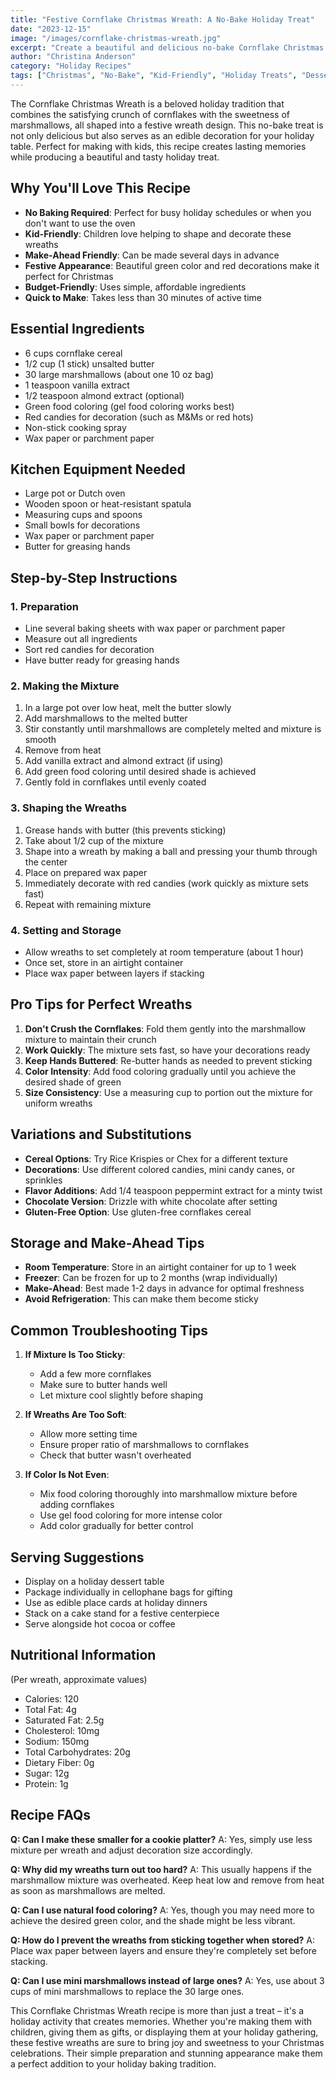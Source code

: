 ```yaml
---
title: "Festive Cornflake Christmas Wreath: A No-Bake Holiday Treat"
date: "2023-12-15"
image: "/images/cornflake-christmas-wreath.jpg"
excerpt: "Create a beautiful and delicious no-bake Cornflake Christmas Wreath that doubles as a festive decoration and sweet treat. Perfect for holiday parties and gifting!"
author: "Christina Anderson"
category: "Holiday Recipes"
tags: ["Christmas", "No-Bake", "Kid-Friendly", "Holiday Treats", "Desserts"]
---
```


The Cornflake Christmas Wreath is a beloved holiday tradition that combines the satisfying crunch of cornflakes with the sweetness of marshmallows, all shaped into a festive wreath design. This no-bake treat is not only delicious but also serves as an edible decoration for your holiday table. Perfect for making with kids, this recipe creates lasting memories while producing a beautiful and tasty holiday treat.

## Why You'll Love This Recipe

- **No Baking Required**: Perfect for busy holiday schedules or when you don't want to use the oven
- **Kid-Friendly**: Children love helping to shape and decorate these wreaths
- **Make-Ahead Friendly**: Can be made several days in advance
- **Festive Appearance**: Beautiful green color and red decorations make it perfect for Christmas
- **Budget-Friendly**: Uses simple, affordable ingredients
- **Quick to Make**: Takes less than 30 minutes of active time

## Essential Ingredients

- 6 cups cornflake cereal
- 1/2 cup (1 stick) unsalted butter
- 30 large marshmallows (about one 10 oz bag)
- 1 teaspoon vanilla extract
- 1/2 teaspoon almond extract (optional)
- Green food coloring (gel food coloring works best)
- Red candies for decoration (such as M&Ms or red hots)
- Non-stick cooking spray
- Wax paper or parchment paper

## Kitchen Equipment Needed

- Large pot or Dutch oven
- Wooden spoon or heat-resistant spatula
- Measuring cups and spoons
- Small bowls for decorations
- Wax paper or parchment paper
- Butter for greasing hands

## Step-by-Step Instructions

### 1. Preparation
- Line several baking sheets with wax paper or parchment paper
- Measure out all ingredients
- Sort red candies for decoration
- Have butter ready for greasing hands

### 2. Making the Mixture
1. In a large pot over low heat, melt the butter slowly
2. Add marshmallows to the melted butter
3. Stir constantly until marshmallows are completely melted and mixture is smooth
4. Remove from heat
5. Add vanilla extract and almond extract (if using)
6. Add green food coloring until desired shade is achieved
7. Gently fold in cornflakes until evenly coated

### 3. Shaping the Wreaths
1. Grease hands with butter (this prevents sticking)
2. Take about 1/2 cup of the mixture
3. Shape into a wreath by making a ball and pressing your thumb through the center
4. Place on prepared wax paper
5. Immediately decorate with red candies (work quickly as mixture sets fast)
6. Repeat with remaining mixture

### 4. Setting and Storage
- Allow wreaths to set completely at room temperature (about 1 hour)
- Once set, store in an airtight container
- Place wax paper between layers if stacking

## Pro Tips for Perfect Wreaths

1. **Don't Crush the Cornflakes**: Fold them gently into the marshmallow mixture to maintain their crunch
2. **Work Quickly**: The mixture sets fast, so have your decorations ready
3. **Keep Hands Buttered**: Re-butter hands as needed to prevent sticking
4. **Color Intensity**: Add food coloring gradually until you achieve the desired shade of green
5. **Size Consistency**: Use a measuring cup to portion out the mixture for uniform wreaths

## Variations and Substitutions

- **Cereal Options**: Try Rice Krispies or Chex for a different texture
- **Decorations**: Use different colored candies, mini candy canes, or sprinkles
- **Flavor Additions**: Add 1/4 teaspoon peppermint extract for a minty twist
- **Chocolate Version**: Drizzle with white chocolate after setting
- **Gluten-Free Option**: Use gluten-free cornflakes cereal

## Storage and Make-Ahead Tips

- **Room Temperature**: Store in an airtight container for up to 1 week
- **Freezer**: Can be frozen for up to 2 months (wrap individually)
- **Make-Ahead**: Best made 1-2 days in advance for optimal freshness
- **Avoid Refrigeration**: This can make them become sticky

## Common Troubleshooting Tips

1. **If Mixture Is Too Sticky**:
   - Add a few more cornflakes
   - Make sure to butter hands well
   - Let mixture cool slightly before shaping

2. **If Wreaths Are Too Soft**:
   - Allow more setting time
   - Ensure proper ratio of marshmallows to cornflakes
   - Check that butter wasn't overheated

3. **If Color Is Not Even**:
   - Mix food coloring thoroughly into marshmallow mixture before adding cornflakes
   - Use gel food coloring for more intense color
   - Add color gradually for better control

## Serving Suggestions

- Display on a holiday dessert table
- Package individually in cellophane bags for gifting
- Use as edible place cards at holiday dinners
- Stack on a cake stand for a festive centerpiece
- Serve alongside hot cocoa or coffee

## Nutritional Information
(Per wreath, approximate values)
- Calories: 120
- Total Fat: 4g
- Saturated Fat: 2.5g
- Cholesterol: 10mg
- Sodium: 150mg
- Total Carbohydrates: 20g
- Dietary Fiber: 0g
- Sugar: 12g
- Protein: 1g

## Recipe FAQs

**Q: Can I make these smaller for a cookie platter?**
A: Yes, simply use less mixture per wreath and adjust decoration size accordingly.

**Q: Why did my wreaths turn out too hard?**
A: This usually happens if the marshmallow mixture was overheated. Keep heat low and remove from heat as soon as marshmallows are melted.

**Q: Can I use natural food coloring?**
A: Yes, though you may need more to achieve the desired green color, and the shade might be less vibrant.

**Q: How do I prevent the wreaths from sticking together when stored?**
A: Place wax paper between layers and ensure they're completely set before stacking.

**Q: Can I use mini marshmallows instead of large ones?**
A: Yes, use about 3 cups of mini marshmallows to replace the 30 large ones.

This Cornflake Christmas Wreath recipe is more than just a treat – it's a holiday activity that creates memories. Whether you're making them with children, giving them as gifts, or displaying them at your holiday gathering, these festive wreaths are sure to bring joy and sweetness to your Christmas celebrations. Their simple preparation and stunning appearance make them a perfect addition to your holiday baking tradition.
